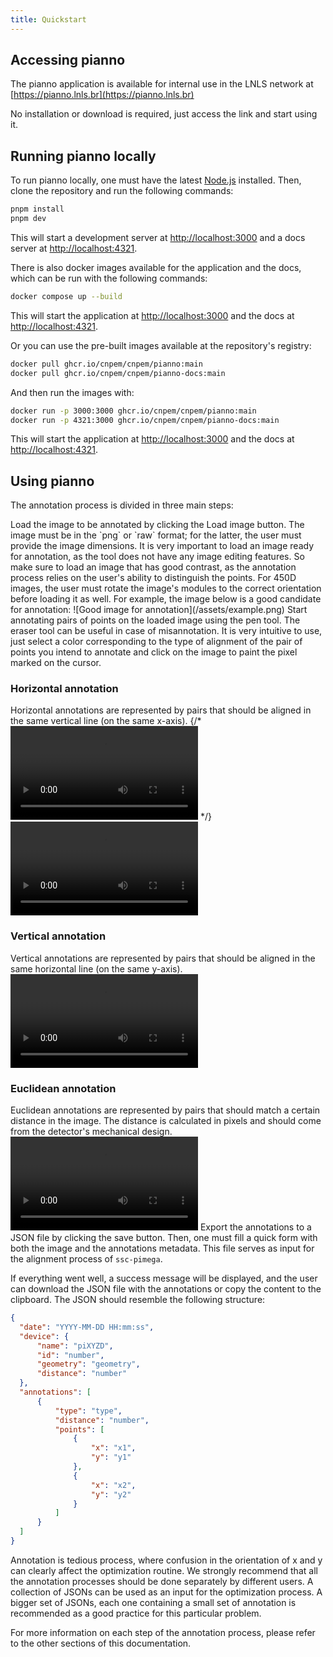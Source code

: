 ```yaml
---
title: Quickstart
---
```



## Accessing <span className="font-mono text-violet-600 dark:text-violet-400">pianno</span>

The <span className="font-mono text-violet-600 dark:text-violet-400">pianno</span> application is available for internal use in the LNLS network at
[https://pianno.lnls.br](https://pianno.lnls.br)

No installation or download is required, just access the link and
start using it.

## Running <span className="font-mono text-violet-600 dark:text-violet-400">pianno</span> locally

To run <span className="font-mono text-violet-600 dark:text-violet-400">pianno</span> locally, one must have the latest [Node.js](https://nodejs.org/en/) installed. Then, clone the repository and run the following commands:

```bash
pnpm install
pnpm dev
```

This will start a development server at [http://localhost:3000](http://localhost:3000) and a docs server at [http://localhost:4321](http://localhost:4321).

There is also docker images available for the application and the docs, which can be run with the following commands:

```bash
docker compose up --build
```

This will start the application at [http://localhost:3000](http://localhost:3000) and the docs at [http://localhost:4321](http://localhost:4321).

Or you can use the pre-built images available at the repository's registry:

```bash
docker pull ghcr.io/cnpem/cnpem/pianno:main
docker pull ghcr.io/cnpem/cnpem/pianno-docs:main
```

And then run the images with:

```bash
docker run -p 3000:3000 ghcr.io/cnpem/cnpem/pianno:main
docker run -p 4321:3000 ghcr.io/cnpem/cnpem/pianno-docs:main
```

This will start the application at [http://localhost:3000](http://localhost:3000) and the docs at [http://localhost:4321](http://localhost:4321).

## Using <span className="font-mono text-violet-600 dark:text-violet-400">pianno</span>

The annotation process is divided in three main steps:

<Steps>
<Step>
Load the image to be annotated by clicking the <span className="inline-flex items-center gap-1 rounded-md bg-muted px-1 ">Load image<ImageIcon className='w-4 h-4'/></span>
   button.
    <Load />
    The image must be in the `png` or `raw` format; for the latter, the user must provide the image dimensions.
    <Callout>
      It is very important to load an image ready for annotation, as the tool does not have any image editing features. So make sure to load an image that has good contrast, 
      as the annotation process relies on the user's ability to distinguish the points. For 450D images, the user must rotate the image's modules to the correct orientation
      before loading it as well.
    </Callout>
    For example, the image below is a good candidate for annotation:
    ![Good image for annotation](/assets/example.png)

</Step>

<Step>
  Start annotating pairs of points on the loaded image using the <span className="inline-flex items-center gap-1 rounded-md bg-muted px-1 ">pen <PenIcon className="w-4 h-4" /></span> tool. 
  The <span className="inline-flex items-center gap-1 rounded-md bg-muted px-1 ">eraser<EraserIcon className="w-4 h-4" /></span>
  tool can be useful in case of misannotation. It is very intuitive to use, just
  select a color corresponding to the type of alignment of the pair of points you
  intend to annotate and click on the image to paint the pixel marked on the cursor.

  ### Horizontal annotation
  Horizontal annotations are represented by pairs that should be aligned in the same vertical line (on the same x-axis).
  {/* ![Horizontal annotation](/assets/horizontal_annotation.webm) */}
  <video controls>
    <source src="/uwu/assets/horizontal_annotation.webm" type="video/webm" />
    Your browser does not support the video tag.
  </video>

  ### Vertical annotation
  Vertical annotations are represented by pairs that should be aligned in the same horizontal line (on the same y-axis).
  <video controls>
    <source src="/uwu/assets/vertical_annotation.webm" type="video/webm" />
    Your browser does not support the video tag.
  </video>

  ### Euclidean annotation
  Euclidean annotations are represented by pairs that should match a certain distance in the image. The distance is calculated in pixels and should come from the detector's mechanical design.
  <video controls>
    <source src="/uwu/assets/euclidean_annotation.webm" type="video/webm" />
    Your browser does not support the video tag.
  </video>
  </Step>
<Step>
  Export the annotations to a JSON file by clicking the <span className="inline-flex items-center gap-1 rounded-md bg-muted px-1 ">save <SaveIcon className="w-4 h-4" /></span>
  button. 
  <SaveTool />
  Then, one must fill a quick form with both the image and the annotations
  metadata. This file serves as input for the alignment process of `ssc-pimega`.
  <SaveForm />

  If everything went well, a success message will be displayed, and the user can download the JSON file with the annotations or copy the content to the clipboard.
  The JSON should resemble the following structure:

  ```json
{   
    "date": "YYYY-MM-DD HH:mm:ss",
    "device": {
        "name": "piXYZD",
        "id": "number",
        "geometry": "geometry",
        "distance": "number"
    },
    "annotations": [
        {
            "type": "type",
            "distance": "number",
            "points": [
                {
                    "x": "x1",
                    "y": "y1"
                },
                {
                    "x": "x2",
                    "y": "y2"
                }
            ]
        }
    ]
}
```

<Callout title="A word of wisdom">
Annotation is tedious process, where confusion in the orientation of x and y can clearly affect the optimization routine. 
We strongly recommend that all the annotation processes should be done separately by different users. A collection of JSONs can be used as an input for the optimization process. 
A bigger set of JSONs, each one containing a small set of annotation is recommended as a good practice for this particular problem.
</Callout>
</Step>

</Steps>

For more information on each step of the annotation process, please refer to the other sections of this documentation.